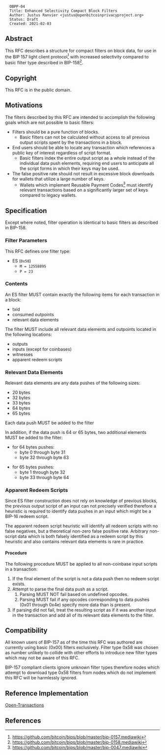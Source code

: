 <pre>
  OBPP-04
  Title: Enhanced Selectivity Compact Block Filters
  Author: Justus Ranvier <justus@openbitcoinprivacyproject.org>
  Status: Draft
  Created: 2021-02-03
</pre>

==Abstract==

This RFC describes a structure for compact filters on block data, for use in the BIP 157 light client protocol<ref>https://github.com/bitcoin/bips/blob/master/bip-0157.mediawiki</ref> with increased selectivity compared to basic filter type described in BIP-158<ref>https://github.com/bitcoin/bips/blob/master/bip-0158.mediawiki</ref>.

==Copyright==

This RFC is in the public domain.

==Motivations==

The filters described by this RFC are intended to accomplish the following goals which are not possible to basic filters:

* Filters should be a pure function of blocks.
** Basic filters can not be calculated without access to all previous output scripts spent by the transactions in a block.
* End users should be able to locate any transaction which references a public key of interest regardless of script format.
** Basic filters index the entire output script as a whole instead of the individual data push elements, requiring end users to anticipate all the script forms in which their keys may be used.
* The false positive rate should not result in excessive block downloads for wallets that utilize a large number of keys.
** Wallets which implement Reusable Payment Codes<ref>https://github.com/bitcoin/bips/blob/master/bip-0047.mediawiki</ref> must identify relevant transactions based on a significantly larger set of keys compared to legacy wallets.

== Specification ==

Except where noted, filter operation is identical to basic filters as described in BIP-158.


=== Filter Parameters ===

This RFC defines one filter type:

* ES (<code>0x58</code>)
** <code>M = 12558895</code>
** <code>P = 23</code>


=== Contents ===

An ES filter MUST contain exactly the following items for each transaction in a block:

* txid
* consumed outpoints
* relevant data elements

The filter MUST include all relevant data elements and outpoints located in the following locations:

* outputs
* inputs (except for coinbases)
* witnesses
* apparent redeem scripts

=== Relevant Data Elements ===

Relevant data elements are any data pushes of the following sizes:

* 20 bytes
* 32 bytes
* 33 bytes
* 64 bytes
* 65 bytes

Each data push MUST be added to the filter

In addition, if the data push is 64 or 65 bytes, two additional elements MUST be added to the filter:

* for 64 bytes pushes:
** byte 0 through byte 31
** byte 32 through byte 63

* for 65 bytes pushes:
** byte 1 through byte 32
** byte 33 through byte 64


=== Apparent Redeem Scripts ===

Since ES filter construction does not rely on knowledge of previous blocks, the previous output script of an input can not precisely verified therefore a heuristic is required to identify data pushes in an input which might be a BIP-16 redeem script.

The apparent redeem script heuristic will identify all redeem scripts with no false negatives, but a theoretical non-zero false positive rate. Arbitrary non-script data which is both falsely identified as a redeem script by this heuristic and also contains relevant data elements is rare in practice.


==== Procedure ====

The following procedure MUST be applied to all non-coinbase input scripts in a transaction:

# If the final element of the script is not a data push then no redeem script exists.
# Attempt to parse the final data push as a script.
## Parsing MUST NOT fail based on undefined opcodes.
## Parsing MUST fail if any opcodes corresponding to data pushes (0x01 through 0x4e) specify more data than is present.
# If parsing did not fail, treat the resulting script as if it was another input in the transaction and add all of its relevant data elements to the filter.


== Compatibility ==

All known users of BIP-157 as of the time this RFC was authored are currently using basic (0x00) filters exclusively. Filter type 0x58 was chosen as number unlikely to collide with other efforts to introduce new filter types which may not be aware of this RFC.

BIP-157 compliant clients ignore unknown filter types therefore nodes which attempt to download type 0x58 filters from nodes which do not implement this RFC will be harmlessly ignored.


== Reference Implementation ==

[[https://github.com/Open-Transactions/opentxs|Open-Transactions]]


== References ==

<references/>
